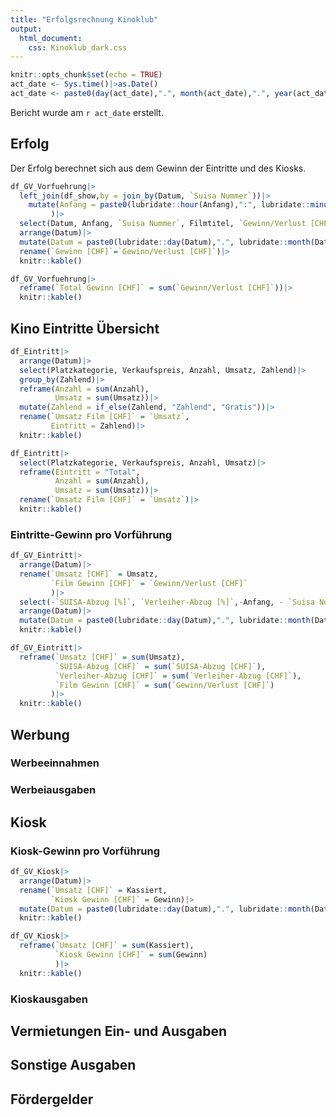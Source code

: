 ```yaml
---
title: "Erfolgsrechnung Kinoklub"
output: 
  html_document:
    css: Kinoklub_dark.css
---
```


```r
knitr::opts_chunk$set(echo = TRUE)
act_date <- Sys.time()|>as.Date()
act_date <- paste0(day(act_date),".", month(act_date),".", year(act_date))
```

Bericht wurde am `r act_date` erstellt.

## Erfolg
Der Erfolg berechnet sich aus dem Gewinn der Eintritte und des Kiosks. 

```r
df_GV_Vorfuehrung|>
  left_join(df_show,by = join_by(Datum, `Suisa Nummer`))|>
    mutate(Anfang = paste0(lubridate::hour(Anfang),":", lubridate::minute(Anfang)|>as.character()|>formatC(format = "0", width = 2)|>str_replace(SPC,"0"))
         )|>
  select(Datum, Anfang, `Suisa Nummer`, Filmtitel, `Gewinn/Verlust [CHF]`)|>
  arrange(Datum)|> 
  mutate(Datum = paste0(lubridate::day(Datum),".", lubridate::month(Datum),".", lubridate::year(Datum)))|>
  rename(`Gewinn [CHF]`=`Gewinn/Verlust [CHF]`)|>
  knitr::kable()
```

```r
df_GV_Vorfuehrung|>
  reframe(`Total Gewinn [CHF]` = sum(`Gewinn/Verlust [CHF]`))|>
  knitr::kable()
```


## Kino Eintritte Übersicht

```r

df_Eintritt|>  
  arrange(Datum)|> 
  select(Platzkategorie, Verkaufspreis, Anzahl, Umsatz, Zahlend)|>
  group_by(Zahlend)|>
  reframe(Anzahl = sum(Anzahl),
          Umsatz = sum(Umsatz))|>
  mutate(Zahlend = if_else(Zahlend, "Zahlend", "Gratis"))|>
  rename(`Umsatz Film [CHF]` = `Umsatz`,
         Eintritt = Zahlend)|>
  knitr::kable()

```

```r

df_Eintritt|>
  select(Platzkategorie, Verkaufspreis, Anzahl, Umsatz)|>
  reframe(Eintritt = "Total",
          Anzahl = sum(Anzahl),
          Umsatz = sum(Umsatz))|>
  rename(`Umsatz Film [CHF]` = `Umsatz`)|>
  knitr::kable()

```


### Eintritte-Gewinn pro Vorführung

```r
df_GV_Eintritt|>
  arrange(Datum)|> 
  rename(`Umsatz [CHF]` = Umsatz,
         `Film Gewinn [CHF]` = `Gewinn/Verlust [CHF]`
         )|>
  select(-`SUISA-Abzug [%]`, `Verleiher-Abzug [%]`,-Anfang, - `Suisa Nummer`)|>
  arrange(Datum)|> 
  mutate(Datum = paste0(lubridate::day(Datum),".", lubridate::month(Datum),".", lubridate::year(Datum)))|>
  knitr::kable()
```


```r
df_GV_Eintritt|>
  reframe(`Umsatz [CHF]` = sum(Umsatz),
          `SUISA-Abzug [CHF]` = sum(`SUISA-Abzug [CHF]`),
          `Verleiher-Abzug [CHF]` = sum(`Verleiher-Abzug [CHF]`),
          `Film Gewinn [CHF]` = sum(`Gewinn/Verlust [CHF]`)
         )|>
  knitr::kable()

```


## Werbung
### Werbeeinnahmen
### Werbeiausgaben

## Kiosk

### Kiosk-Gewinn pro Vorführung 
```r
df_GV_Kiosk|>
  arrange(Datum)|> 
  rename(`Umsatz [CHF]` = Kassiert,
         `Kiosk Gewinn [CHF]` = Gewinn)|>
  mutate(Datum = paste0(lubridate::day(Datum),".", lubridate::month(Datum),".", lubridate::year(Datum)))|>
  knitr::kable()

```


```r
df_GV_Kiosk|>
  reframe(`Umsatz [CHF]` = sum(Kassiert),
          `Kiosk Gewinn [CHF]` = sum(Gewinn)
          )|>
  knitr::kable()

```


### Kioskausgaben

## Vermietungen Ein- und Ausgaben

## Sonstige Ausgaben

## Fördergelder





\
\
\
\
\
\
